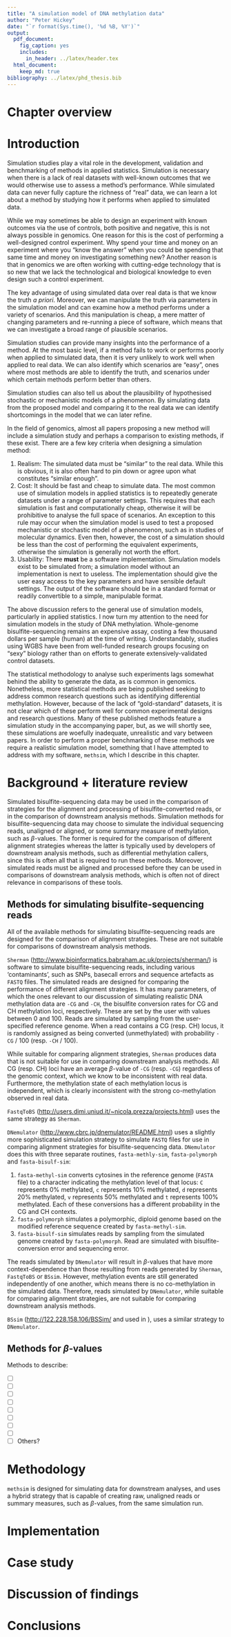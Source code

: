 ```yaml
---
title: "A simulation model of DNA methylation data"
author: "Peter Hickey"
date: "`r format(Sys.time(), '%d %B, %Y')`"
output:
  pdf_document:
    fig_caption: yes
    includes:
      in_header: ../latex/header.tex
  html_document:
    keep_md: true
bibliography: ../latex/phd_thesis.bib
---
```


# Chapter overview


# Introduction

Simulation studies play a vital role in the development, validation and benchmarking of methods in applied statistics. Simulation is necessary when there is a lack of real datasets with well-known outcomes that we would otherwise use to assess a method's performance. While simulated data can never fully capture the richness of "real" data, we can learn a lot about a method by studying how it performs when applied to simulated data.

While we may sometimes be able to design an experiment with known outcomes via the use of controls, both positive and negative, this is not always possible in genomics. One reason for this is the cost of performing a well-designed control experiment. Why spend your time and money on an experiment where you "know the answer" when you could be spending that same time and money on investigating something new? Another reason is that in genomics we are often working with cutting-edge technology that is so new that we lack the technological and biological knowledge to even design such a control experiment.

The key advantage of using simulated data over real data is that we know the truth _a priori_. Moreover, we can manipulate the truth via parameters in the simulation model and can examine how a method performs under a variety of scenarios. And this manipulation is cheap, a mere matter of changing parameters and re-running a piece of software, which means that we can investigate a broad range of plausible scenarios.

Simulation studies can provide many insights into the performance of a method. At the most basic level, if a method fails to work or performs poorly when applied to simulated data, then it is very unlikely to work well when applied to real data. We can also identify which scenarios are "easy", ones where most methods are able to identify the truth, and scenarios under which certain methods perform better than others.

Simulation studies can also tell us about the plausibility of hypothesised stochastic or mechanistic models of a phenomenon. By simulating data from the proposed model and comparing it to the real data we can identify shortcomings in the model that we can later refine.

In the field of genomics, almost all papers proposing a new method will include a simulation study and perhaps a comparison to existing methods, if these exist. There are a few key criteria when designing a simulation method:

1. Realism: The simulated data must be "similar" to the real data. While this is obvious, it is also often hard to pin down or agree upon what constitutes "similar enough".
2. Cost: It should be fast and cheap to simulate data. The most common use of simulation models in applied statistics is to repeatedly generate datasets under a range of parameter settings. This requires that each simulation is fast and computationally cheap, otherwise it will be prohibitive to analyse the full space of scenarios. An exception to this rule may occur when the simulation model is used to test a proposed mechanistic or stochastic model of a phenomenon, such as in studies of molecular dynamics. Even then, however, the cost of a simulation should be less than the cost of performing the equivalent experiments, otherwise the simulation is generally not worth the effort.
3. Usability: There __must__ be a software implementation. Simulation models exist to be simulated from; a simulation model without an implementation is next to useless. The implementation should give the user easy access to the key  parameters and have sensible default settings. The output of the software should be in a standard format or readily convertible to a simple, manipulable format.

The above discussion refers to the general use of simulation models, particularly in applied statistics. I now turn my attention to the need for simulation models in the study of DNA methylation. Whole-genome bisulfite-sequencing remains an expensive assay, costing a few thousand dollars per sample (human) at the time of writing. Understandably, studies using WGBS have been from well-funded research groups focusing on "sexy" biology rather than on efforts to generate extensively-validated control datasets.

The statistical methodology to analyse such experiments lags somewhat behind the ability to generate the data, as is common in genomics. Nonetheless, more statistical methods are being published seeking to address common research questions such as identifying differential methylation. However, because of the lack of "gold-standard" datasets, it is not clear which of these perform well for common experimental designs and research questions. Many of these published methods feature a simulation study in the accompanying paper, but, as we will shortly see, these simulations are woefully inadequate, unrealistic and vary between papers. In order to perform a proper benchmarking of these methods we require a realistic simulation model, something that I have attempted to address with my software, `methsim`, which I describe in this chapter.

# Background + literature review

Simulated bisulfite-sequencing data may be used in the comparison of strategies for the alignment and processing of bisulfite-converted reads, or in the comparison of downstream analysis methods. Simulation methods for bisulfite-sequencing data may choose to simulate the individual sequencing reads, unaligned or aligned, or some summary measure of methylation, such as $\beta$-values. The former is required for the comparison of different alignment strategies whereas the latter is typically used by developers of downstream analysis methods, such as differential methylation callers, since this is often all that is required to run these methods. Moreover, simulated reads must be aligned and processed before they can be used in comparisons of downstream analysis methods, which is often not of direct relevance in comparisons of these tools.

## Methods for simulating bisulfite-sequencing reads

All of the available methods for simulating bisulfite-sequencing reads are designed for the comparison of alignment strategies. These are not suitable for comparisons of downstream analysis methods.

`Sherman` ([http://www.bioinformatics.babraham.ac.uk/projects/sherman/](http://www.bioinformatics.babraham.ac.uk/projects/sherman/)) is software to simulate bisulfite-sequencing reads, including various 'contaminants', such as SNPs, basecall errors and sequence artefacts as `FASTQ` files. The simulated reads are designed for comparing the performance of different alignment strategies. It has many parameters, of which the ones relevant to our discussion of simulating realistic DNA methylation data are `-CG` and `-CH`, the bisulfite conversion rates for CG and CH methylation loci, respectively. These are set by the user with values between $0$ and $100$. Reads are simulated by sampling from the user-specified reference genome. When a read contains a CG (resp. CH) locus, it is randomly assigned as being converted (unmethylated) with probability `-CG` / 100 (resp. `-CH` / 100).  

While suitable for comparing alignment strategies, `Sherman` produces data that is not suitable for use in comparing downstream analysis methods. All CG (resp. CH) loci have an average $\beta$-value of `-CG` (resp. `-CG`) regardless of the genomic context, which we know to be inconsistent with real data. Furthermore, the methylation state of each methylation locus is independent, which is clearly inconsistent with the strong co-methylation observed in real data.

`FastqToBS` ([http://users.dimi.uniud.it/~nicola.prezza/projects.html](http://users.dimi.uniud.it/~nicola.prezza/projects.html)) uses the same strategy as `Sherman`.

`DNemulator` ([http://www.cbrc.jp/dnemulator/README.html](http://www.cbrc.jp/dnemulator/README.html)) uses a slightly more sophisticated simulation strategy to simulate `FASTQ` files for use in comparing alignment strategies for bisulfite-sequencing data. `DNemulator` does this with three separate routines, `fasta-methly-sim`, `fasta-polymorph` and `fasta-bisulf-sim`:

1. `fasta-methyl-sim` converts cytosines in the reference genome (`FASTA` file) to a character indicating the methylation level of that locus: `C` represents $0\%$ methylated, `c` represents $10\%$ methylated, `d` represents $20\%$ methylated, `v` represents $50\%$ methylated and `t` represents $100\%$ methylated. Each of these conversions has a different probability in the CG and CH contexts.
2. `fasta-polymorph` simulates a polymorphic, diploid genome based on the modified reference sequence created by `fasta-methyl-sim`.
3. `fasta-bisulf-sim` simulates reads by sampling from the simulated genome created by `fasta-polymorph`. Read are simulated with bisulfite-conversion error and sequencing error.

The reads simulated by `DNemulator` will result in $\beta$-values that have more context-dependence than those resulting from reads generated by `Sherman`, `FastqToBS` or `BSsim`. However, methylation events are still generated independently of one another, which means there is no co-methylation in the simulated data. Therefore, reads simulated by `DNemulator`, while suitable for comparing alignment strategies, are not suitable for comparing downstream analysis methods.

`BSsim` ([http://122.228.158.106/BSSim/](http://122.228.158.106/BSSim/) and used in \cite{Xie:2014ez}), uses a similar strategy to `DNemulator`.

## Methods for $\beta$-values

Methods to describe:

- [ ] \cite{Feng:2014iq}
- [ ] \cite{Lacey:2013iy}
- [ ] \cite{Sofer:2013bk}
- [ ] \cite{Xu:2013eg}
- [ ] \cite{Chen:2014jb}
- [ ] \cite{Park:2014ho}
- [ ] \cite{Dolzhenko:2014bo}
- [ ] \cite{Xie:2014ez}
- [ ] Others?




# Methodology

`methsim` is designed for simulating data for downstream analyses, and uses a hybrid strategy that is capable of creating raw, unaligned reads or summary measures, such as $\beta$-values, from the same simulation run.

# Implementation

# Case study

# Discussion of findings

# Conclusions
